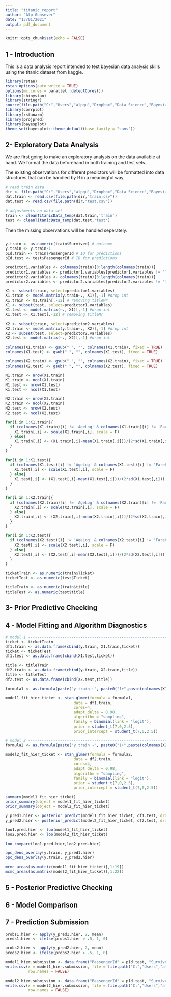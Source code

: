 ```yaml
---
title: "titanic_report"
author: "Alp Gunsever"
date: "13/01/2021"
output: pdf_document
---
```


```r
knitr::opts_chunk$set(echo = FALSE)
```

## 1 - Introduction 

This is a data analysis report intended to test bayesian data analysis skills using the titanic dataset from kaggle.

```r
library(rstan)
rstan_options(auto_write = TRUE)
options(mc.cores = parallel::detectCores())
library(shinystan)
library(stringr)
source(file.path("C:","Users","alpgu","Dropbox","Data Science","Bayesian Data Analysis","BDA3 (Gelman)","titanic","scripts","helperFunctions_temp.R"))
library(corrplot)
library(rstanarm)
library(projpred)
library(bayesplot)
theme_set(bayesplot::theme_default(base_family = "sans"))
```

## 2- Exploratory Data Analysis

We are first going to make an exploratory analysis on the data available at hand. We format the data beforehand in both training and test sets.

The existing observations for different predictors will be formatted into data structures that can be handled by R in a meaningful way. 

```r
# read train data
dir <- file.path("C:","Users","alpgu","Dropbox","Data Science","Bayesian Data Analysis","BDA3 (Gelman)","titanic","data")
dat.train <- read.csv(file.path(dir,"train.csv"))
dat.test <- read.csv(file.path(dir,"test.csv"))

# adjustments on data set
train <- cleanTitanicData_temp(dat.train,'train')
test <- cleanTitanicData_temp(dat.test,'test')
```

Then the missing observations will be handled seperately.

```r

```

```r
y.train <- as.numeric(train$Survived) # outcome
y.train <- y.train-1
pId.train <- train$PassengerId # ID for predictions
pId.test <- test$PassengerId # ID for predictions

predictor1.variables <- colnames(train)[3:length(colnames(train))]
predictor1.variables <- predictor1.variables[predictor1.variables != "Ticket"]
predictor2.variables <- colnames(train)[3:length(colnames(train))]
predictor2.variables <- predictor2.variables[predictor2.variables != "title"]

X1 <- subset(train, select=predictor1.variables)
X1.train <- model.matrix(y.train~., X1)[,-1] #drop int
X1.train <- X1.train[,-12] # removing titleMr
X1 <- subset(test, select=predictor1.variables)
X1.test <- model.matrix(~., X1)[,-1] #drop int
X1.test <- X1.test[,-12] # removing titleMr

X2 <- subset(train, select=predictor2.variables)
X2.train <- model.matrix(y.train~., X2)[,-1] #drop int
X2 <- subset(test, select=predictor2.variables)
X2.test <- model.matrix(~., X2)[,-1] #drop int

colnames(X1.train) <- gsub(" ", "", colnames(X1.train), fixed = TRUE)
colnames(X1.test) <- gsub(" ", "", colnames(X1.test), fixed = TRUE)

colnames(X2.train) <- gsub(" ", "", colnames(X2.train), fixed = TRUE)
colnames(X2.test) <- gsub(" ", "", colnames(X2.test), fixed = TRUE)

N1.train <- nrow(X1.train)
K1.train <- ncol(X1.train)
N1.test <- nrow(X1.test)
K1.test <- ncol(X1.test)

N2.train <- nrow(X2.train)
K2.train <- ncol(X2.train)
N2.test <- nrow(X2.test)
K2.test <- ncol(X2.test)

for(i in 1:K1.train){
  if (colnames(X1.train)[i] != 'AgeLog' & colnames(X1.train)[i] != 'FareLog') {
    X1.train[,i] <- scale(X1.train[,i], scale = F)
  } else{
    X1.train[,i] <- (X1.train[,i]-mean(X1.train[,i]))/(2*sd(X1.train[,i]))
  }
}

for(i in 1:K1.test){
  if (colnames(X1.test)[i] != 'AgeLog' & colnames(X1.test)[i] != 'FareLog') {
    X1.test[,i] <- scale(X1.test[,i], scale = F)
  } else{
    X1.test[,i] <- (X1.test[,i]-mean(X1.test[,i]))/(2*sd(X1.test[,i]))
  }
}

for(i in 1:K2.train){
  if (colnames(X2.train)[i] != 'AgeLog' & colnames(X2.train)[i] != 'FareLog') {
    X2.train[,i] <- scale(X2.train[,i], scale = F)
  } else{
    X2.train[,i] <- (X2.train[,i]-mean(X2.train[,i]))/(2*sd(X2.train[,i]))
  }
}

for(i in 1:K2.test){
  if (colnames(X2.test)[i] != 'AgeLog' & colnames(X2.test)[i] != 'FareLog') {
    X2.test[,i] <- scale(X2.test[,i], scale = F)
  } else{
    X2.test[,i] <- (X2.test[,i]-mean(X2.test[,i]))/(2*sd(X2.test[,i]))
  }
}

ticketTrain <- as.numeric(train$Ticket)
ticketTest <- as.numeric(test$Ticket)

titleTrain <- as.numeric(train$title)
titleTest <- as.numeric(test$title)
```

## 3- Prior Predictive Checking

## 4 - Model Fitting and Algorithm Diagnostics
```r
# model 1 ------------------------------------------------------------------------------------
ticket <- ticketTrain 
df1.train <- as.data.frame(cbind(y.train, X1.train,ticket))
ticket <- ticketTest
df1.test <- as.data.frame(cbind(X1.test,ticket))

title <- titleTrain 
df2.train <- as.data.frame(cbind(y.train, X2.train,title))
title <- titleTest
df2.test <- as.data.frame(cbind(X2.test,title))

formula1 <- as.formula(paste("y.train ~", paste0("1+",paste(colnames(X1.train), collapse = "+")),"+(1+",paste(colnames(X1.train), collapse = "+"),"|ticket)"))

model1_fit_hier_ticket <- stan_glmer(formula = formula1,
                              data = df1.train, 
                              cores=4,
                              adapt_delta = 0.98,
                              algorithm = "sampling",
                              family = binomial(link = "logit"),
                              prior = student_t(7,0,2.5),
                              prior_intercept = student_t(7,0,2.5))

# model 2 ------------------------------------------------------------------------------------
formula2 <- as.formula(paste("y.train ~", paste0("1+",paste(colnames(X2.train), collapse = "+")),"+(1+",paste(colnames(X2.train), collapse = "+"),"|title)"))

model2_fit_hier_ticket <- stan_glmer(formula = formula2,
                              data = df2.train, 
                              cores=4,
                              adapt_delta = 0.98,
                              algorithm = "sampling",
                              family = binomial(link = "logit"),
                              prior = student_t(7,0,2.5),
                              prior_intercept = student_t(7,0,2.5))

```

```r
summary(model1_fit_hier_ticket)
prior_summary(object = model1_fit_hier_ticket)
prior_summary(object = model2_fit_hier_ticket)

y_pred1.hier <- posterior_predict(model1_fit_hier_ticket, df1.test, draws = 500)
y_pred2.hier <- posterior_predict(model2_fit_hier_ticket, df2.test, draws = 500)

loo1.pred.hier <- loo(model1_fit_hier_ticket)
loo2.pred.hier <- loo(model2_fit_hier_ticket)

loo_compare(loo1.pred.hier,loo2.pred.hier)

ppc_dens_overlay(y.train, y_pred1.hier)
ppc_dens_overlay(y.train, y_pred2.hier)

mcmc_areas(as.matrix(model1_fit_hier_ticket)[,1:19])
mcmc_areas(as.matrix(model2_fit_hier_ticket)[,1:22])
```

## 5 - Posterior Predictive Checking

## 6 - Model Comparison

## 7 - Prediction Submission
```r
probs1.hier <- apply(y_pred1.hier, 2, mean)
preds1.hier <- ifelse(probs1.hier > .5, 1, 0)

probs2.hier <- apply(y_pred2.hier, 2, mean)
preds2.hier <- ifelse(probs2.hier > .5, 1, 0)

model1_hier.submission <- data.frame("PassengerId" = pId.test, "Survived" = preds1.hier)
write.csv(x = model1_hier.submission, file = file.path("C:","Users","alpgu","Dropbox","Data Science",                                             "Bayesian Data Analysis","BDA3 (Gelman)","titanic","submissions","model1_hier_ticket.csv"),
          row.names = FALSE)

model2_hier.submission <- data.frame("PassengerId" = pId.test, "Survived" = preds2.hier)
write.csv(x = model2_hier.submission, file = file.path("C:","Users","alpgu","Dropbox","Data Science",                                             "Bayesian Data Analysis","BDA3 (Gelman)","titanic","submissions","model2_hier_title.csv"),
          row.names = FALSE)
```
